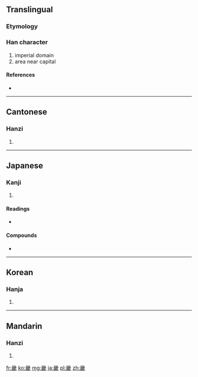 ==Translingual==

===Etymology===
{{Han compound|田|幾|c1=s|c2=p|ls=psc}}

===Han character===
{{Han char|rn=102|rad=田|as=10|sn=15|four=2265<sub>3</sub>|canj=女戈田 (VIW)}}

# imperial domain
# area near capital

====References====
* {{Han ref|kx=0766.080|dkj=21925|dj=1176.190|hdz=42551.090|uh=757F|ud=30079|bh=BD42|bd=48450}}

----

==Cantonese==

===Hanzi===
{{yue-hanzi|jyut=|y=gei1}}

# {{defn|Cantonese|sort=田10}}

----

==Japanese==

===Kanji===
{{ja-kanji|grade=8|rs=田10}}

# {{defn|Japanese|sort=田10}}

====Readings====
* {{ja-readings|on=[[き]] (ki)|kun=[[みやこ]] (miyako)|nanori=}}

====Compounds====
* {{term|近畿||[[w:Kinki|Kinki]] region|tr=[[きんき]], [[kinki]]|sc=Jpan|lang=ja}}

----

==Korean==

===Hanja===
{{ko-hanja|hangeul=기|eumhun='경기 - 왕도 주위로 오백리 이내의 땅'|rv=gi|mr=ki|y=ki}}

# {{defn|Korean|sort=田10}}

----

==Mandarin==

===Hanzi===
{{cmn-hanzi|pin=[[jī]] ([[ji1]])|wg=chi<sup>1</sup>}}

# {{defn|Mandarin|sort=田10}}

[[fr:畿]]
[[ko:畿]]
[[mg:畿]]
[[ja:畿]]
[[pl:畿]]
[[zh:畿]]